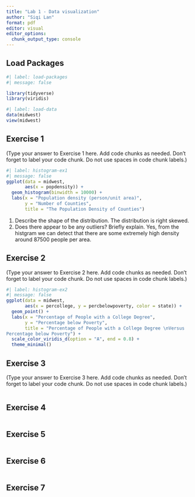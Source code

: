 ```yaml
---
title: "Lab 1 - Data visualization"
author: "Siqi Lan"
format: pdf
editor: visual
editor_options: 
  chunk_output_type: console
---
```


## Load Packages

```r
#| label: load-packages
#| message: false

library(tidyverse)
library(viridis)
```
```r
#| label: load-data
data(midwest)
view(midwest)
```

## Exercise 1

(Type your answer to Exercise 1 here. Add code chunks as needed. Don't forget to label your code chunk. Do not use spaces in code chunk labels.)

```r
#| label: histogram-ex1
#| message: false
ggplot(data = midwest,
       aes(x = popdensity)) +
  geom_histogram(binwidth = 10000) +
  labs(x = "Population density (person/unit area)", 
       y = "Number of Counties", 
       title = "The Population Density of Counties")
```
1) Describe the shape of the distribution.
  The distribution is right skewed.
2) Does there appear to be any outliers? Briefly explain.
  Yes, from the histgram we can detect that there are some extremely high density around 87500 people per area.

## Exercise 2

(Type your answer to Exercise 2 here. Add code chunks as needed. Don't forget to label your code chunk. Do not use spaces in code chunk labels.)

```r
#| label: histogram-ex2 
#| message: false
ggplot(data = midwest,
       aes(x = percollege, y = percbelowpoverty, color = state)) +
  geom_point() +
  labs(x = "Percentage of People with a College Degree", 
       y = "Percentage below Poverty", 
       title = "Percentage of People with a College Degree \nVersus 
Percentage below Poverty") +
  scale_color_viridis_d(option = "A", end = 0.8) +
  theme_minimal()
```

## Exercise 3

(Type your answer to Exercise 3 here. Add code chunks as needed. Don't forget to label your code chunk. Do not use spaces in code chunk labels.)

```r

```

## Exercise 4

```r

```

## Exercise 5

```r

```

## Exercise 6

```r

```

## Exercise 7

```r

```
